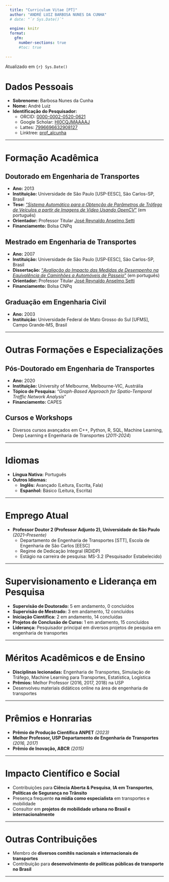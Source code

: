 ```yaml
---
  title: "Curriculum Vitae [PT]"
  author: "ANDRÉ LUIZ BARBOSA NUNES DA CUNHA"
  # date: "`r Sys.Date()`"
  
  engine: knitr
  format: 
    gfm:
      number-sections: true
      #toc: true
      
---
```

<!-- **ANDRÉ LUIZ BARBOSA NUNES DA CUNHA** -->

Atualizado em `{r} Sys.Date()`

# Dados Pessoais

- **Sobrenome:** Barbosa Nunes da Cunha  
- **Nome:** André Luiz  
- **Identificação do Pesquisador:**  
    - ORCID: [0000-0002-0520-0621](https://orcid.org/0000-0002-0520-0621)
    - Google Scholar: [HI0CQJMAAAAJ](https://scholar.google.com.br/citations?user=HI0CQJMAAAAJ&hl=pt)
    - Lattes: [7996696632908127](http://lattes.cnpq.br/7996696632908127)
    - Linktree: [prof_alcunha](https://linktr.ee/prof_alcunha)

---

# Formação Acadêmica

## **Doutorado em Engenharia de Transportes**  
- **Ano:** 2013  
- **Instituição:** Universidade de São Paulo [USP-EESC], São Carlos-SP, Brasil  
- **Tese:** ["*Sistema Automático para a Obtenção de Parâmetros de Tráfego de Veículos a partir de Imagens de Vídeo Usando OpenCV*"](https://doi.org/10.11606/T.18.2013.tde-19112013-165611) (em português)  
- **Orientador:** Professor Titular [José Reynaldo Anselmo Setti](http://lattes.cnpq.br/1214389619505648)  
- **Financiamento:** Bolsa CNPq  

## **Mestrado em Engenharia de Transportes**  
- **Ano:** 2007  
- **Instituição:** Universidade de São Paulo [USP-EESC], São Carlos-SP, Brasil  
- **Dissertação:** ["*Avaliação do Impacto das Medidas de Desempenho na Equivalência de Caminhões a Automóveis de Passeio*"](https://doi.org/10.11606/D.18.2007.tde-27112007-094400) (em português)  
- **Orientador:** Professor Titular [José Reynaldo Anselmo Setti](http://lattes.cnpq.br/1214389619505648)  
- **Financiamento:** Bolsa CNPq  

## **Graduação em Engenharia Civil**  
- **Ano:** 2003  
- **Instituição:** Universidade Federal de Mato Grosso do Sul [UFMS], Campo Grande-MS, Brasil

---

# Outras Formações e Especializações

## **Pós-Doutorado em Engenharia de Transportes**  
- **Ano:** 2020  
- **Instituição:** University of Melbourne, Melbourne-VIC, Austrália  
- **Tópico de Pesquisa:** "*Graph-Based Approach for Spatio-Temporal Traffic Network Analysis*"  
- **Financiamento:** CAPES  

## **Cursos e Workshops**
- Diversos cursos avançados em C++, Python, R, SQL, Machine Learning, Deep Learning e Engenharia de Transportes (*2011-2024*)  

---

# Idiomas

- **Língua Nativa:** Português  
- **Outros Idiomas:**  
  - **Inglês:** Avançado (Leitura, Escrita, Fala)  
  - **Espanhol:** Básico (Leitura, Escrita)  

---

# Emprego Atual

- **Professor Doutor 2 (Professor Adjunto 2), Universidade de São Paulo** *(2021–Presente)*  
  - Departamento de Engenharia de Transportes [STT], Escola de Engenharia de São Carlos [EESC]  
  - Regime de Dedicação Integral (RDIDP)  
  - Estágio na carreira de pesquisa: MS-3.2 (Pesquisador Estabelecido)  

---

# Supervisionamento e Liderança em Pesquisa

- **Supervisão de Doutorado:** 5 em andamento, 0 concluídos  
- **Supervisão de Mestrado:** 3 em andamento, 12 concluídos  
- **Iniciação Científica:** 2 em andamento, 14 concluídas  
- **Projetos de Conclusão de Curso:** 1 em andamento, 15 concluídos  
- **Liderança:** Pesquisador principal em diversos projetos de pesquisa em engenharia de transportes  

---

# Méritos Acadêmicos e de Ensino

- **Disciplinas lecionadas:** Engenharia de Transportes, Simulação de Tráfego, Machine Learning para Transportes, Estatística, Logística  
- **Prêmios:** Melhor Professor (2016, 2017, 2018) na USP  
- Desenvolveu materiais didáticos online na área de engenharia de transportes  

---

# Prêmios e Honrarias

- **Prêmio de Produção Científica ANPET** *(2023)*  
- **Melhor Professor, USP Departamento de Engenharia de Transportes** *(2016, 2017)*  
- **Prêmio de Inovação, ABCR** *(2015)*  

---

# Impacto Científico e Social

- Contribuições para **Ciência Aberta & Pesquisa**, **IA em Transportes**, **Políticas de Segurança no Trânsito**  
- Presença frequente **na mídia como especialista** em transportes e mobilidade  
- Consultor em **projetos de mobilidade urbana no Brasil e internacionalmente**  

---

# Outras Contribuições

- Membro de **diversos comitês nacionais e internacionais de transportes**  
- Contribuição para **desenvolvimento de políticas públicas de transporte no Brasil**  

---

